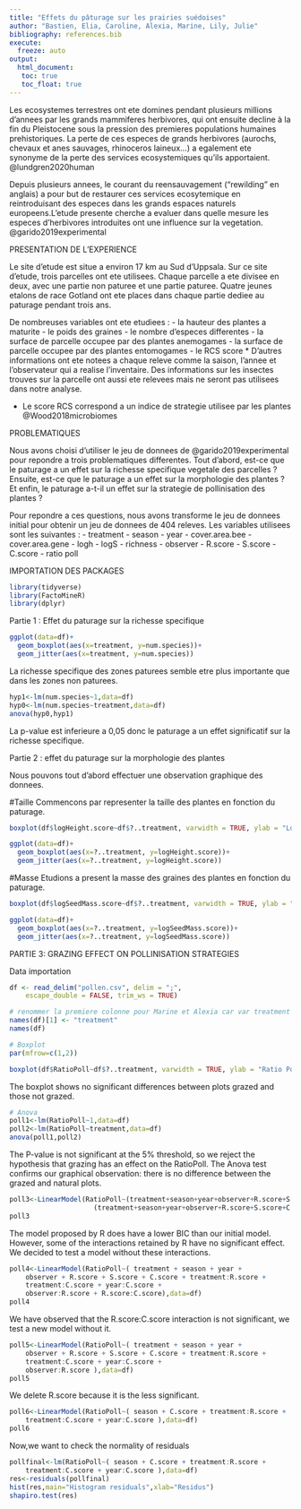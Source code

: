 ```yaml
---
title: "Effets du pâturage sur les prairies suédoises"
author: "Bastien, Elia, Caroline, Alexia, Marine, Lily, Julie" 
bibliography: references.bib
execute: 
  freeze: auto
output: 
  html_document:
   toc: true
   toc_float: true
---
```


Les ecosystemes terrestres ont ete domines pendant plusieurs millions d'annees par les grands mammiferes herbivores, qui ont ensuite decline à la fin du Pleistocene sous la pression des premieres populations humaines prehistoriques. La perte de ces especes de grands herbivores (aurochs, chevaux et anes sauvages, rhinoceros laineux...) a egalement ete synonyme de la perte des services ecosystemiques qu'ils apportaient. @lundgren2020human

Depuis plusieurs annees, le courant du reensauvagement ("rewilding" en anglais) a pour but de restaurer ces services ecosytemique en reintroduisant des especes dans les grands espaces naturels europeens.L'etude presente cherche a evaluer dans quelle mesure les especes d'herbivores introduites ont une influence sur la vegetation. @garido2019experimental

PRESENTATION DE L'EXPERIENCE

Le site d'etude est situe a environ 17 km au Sud d'Uppsala. Sur ce site d'etude, trois parcelles ont ete utilisees. Chaque parcelle a ete divisee en deux, avec une partie non paturee et une partie paturee. Quatre jeunes etalons de race Gotland ont ete places dans chaque partie dediee au paturage pendant trois ans.

De nombreuses variables ont ete etudiees :
- la hauteur des plantes a maturite
- le poids des graines
- le nombre d'especes differentes
- la surface de parcelle occupee par des plantes anemogames 
- la surface de parcelle occupee par des plantes entomogames 
- le RCS score *
D'autres informations ont ete notees a chaque releve comme la saison, l'annee et l'observateur qui a realise l'inventaire. Des informations sur les insectes trouves sur la parcelle ont aussi ete relevees mais ne seront pas utilisees dans notre analyse.

* Le score RCS correspond a un indice de strategie utilisee par les plantes @Wood2018microbiomes

PROBLEMATIQUES

Nous avons choisi d'utiliser le jeu de donnees de @garido2019experimental pour repondre a trois problematiques differentes. Tout d'abord, est-ce que le paturage a un effet sur la richesse specifique vegetale des parcelles ? Ensuite, est-ce que le paturage a un effet sur la morphologie des plantes ? Et enfin, le paturage a-t-il un effet sur la strategie de pollinisation des plantes ?

Pour repondre a ces questions, nous avons transforme le jeu de donnees initial pour obtenir un jeu de donnees de 404 releves. Les variables utilisees sont les suivantes :
- treatment 
- season
- year
- cover.area.bee 
- cover.area.gene
- logh
- logS
- richness
- observer
- R.score
- S.score
- C.score
- ratio poll

IMPORTATION DES PACKAGES

```r
library(tidyverse)
library(FactoMineR)
library(dplyr)
```


Partie 1 : Effet du paturage sur la richesse specifique
```r
ggplot(data=df)+
  geom_boxplot(aes(x=treatment, y=num.species))+
  geom_jitter(aes(x=treatment, y=num.species))
```
La richesse specifique des zones paturees semble etre
plus importante que dans les zones non paturees. 

```r
hyp1<-lm(num.species~1,data=df)
hyp0<-lm(num.species~treatment,data=df)
anova(hyp0,hyp1)
```
La p-value est inferieure a 0,05 donc
le paturage a un effet significatif sur la richesse
specifique. 


Partie 2 : effet du paturage sur la morphologie des plantes

Nous pouvons tout d'abord effectuer une observation graphique des donnees.

#Taille
Commencons par representer la taille des plantes en fonction du paturage.

```r
boxplot(df$logHeight.score~df$?..treatment, varwidth = TRUE, ylab = "LogH", xlab = "Treatment", col='darkgrey', main = "", title = "effet du p?turage sur la hauteur")

ggplot(data=df)+
  geom_boxplot(aes(x=?..treatment, y=logHeight.score))+
  geom_jitter(aes(x=?..treatment, y=logHeight.score))
```

#Masse
Etudions a present la masse des graines des plantes en fonction du paturage.

```r
boxplot(df$logSeedMass.score~df$?..treatment, varwidth = TRUE, ylab = "LogS", xlab = "Treatment", col='darkgrey', main = "", title = "effet du paturage sur la masse des graines")

ggplot(data=df)+
  geom_boxplot(aes(x=?..treatment, y=logSeedMass.score))+
  geom_jitter(aes(x=?..treatment, y=logSeedMass.score))
```



PARTIE 3: GRAZING EFFECT ON POLLINISATION STRATEGIES 

Data importation

```r
df <- read_delim("pollen.csv", delim = ";", 
    escape_double = FALSE, trim_ws = TRUE)
```



```r
# renommer la premiere colonne pour Marine et Alexia car var treatment est ?..treatment et pose pblm
names(df)[1] <- "treatment"
names(df)
```

```r
# Boxplot 
par(mfrow=c(1,2))

boxplot(df$RatioPoll~df$?..treatment, varwidth = TRUE, ylab = "Ratio Pollinisation", xlab = "treatment", col='blue', main = "")

```


The boxplot shows no significant differences between plots grazed and those not grazed.

```r
# Anova
poll1<-lm(RatioPoll~1,data=df)
poll2<-lm(RatioPoll~treatment,data=df)
anova(poll1,poll2)
```

The P-value is not significant at the 5% threshold, so we reject the hypothesis that grazing has an effect on the RatioPoll. The Anova test confirms our graphical observation: there is no difference between the grazed and natural plots.

```r
poll3<-LinearModel(RatioPoll~(treatment+season+year+observer+R.score+S.score+C.score)*
                     (treatment+season+year+observer+R.score+S.score+C.score),data=df,selection = "aic")
poll3
```

The model proposed by R does have a lower BIC than our initial model. However, some of the interactions retained by R have no significant effect. We decided to test a model without these interactions. 

```r
poll4<-LinearModel(RatioPoll~( treatment + season + year + 
    observer + R.score + S.score + C.score + treatment:R.score + 
    treatment:C.score + year:C.score + 
    observer:R.score + R.score:C.score),data=df)
poll4
```
We have observed that the R.score:C.score interaction is not significant, we test a new model without it.
```r
poll5<-LinearModel(RatioPoll~( treatment + season + year + 
    observer + R.score + S.score + C.score + treatment:R.score + 
    treatment:C.score + year:C.score + 
    observer:R.score ),data=df)
poll5
```
We delete R.score because it is the less significant.

```r
poll6<-LinearModel(RatioPoll~( season + C.score + treatment:R.score + 
    treatment:C.score + year:C.score ),data=df)
poll6
```


Now,we want to check the normality of residuals 
```r
pollfinal<-lm(RatioPoll~( season + C.score + treatment:R.score + 
    treatment:C.score + year:C.score ),data=df)
res<-residuals(pollfinal)
hist(res,main="Histogram residuals",xlab="Residus")
shapiro.test(res)
```
